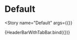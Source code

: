 

<Meta
  title="Components/Tabbed Navigation/Header Bar With Tab Bar"
  decorators={decorators}
/>

# Default

<Story
  name="Default"
  args={{}}
>
  {HeaderBarWithTabBar.bind({})}
</Story>
